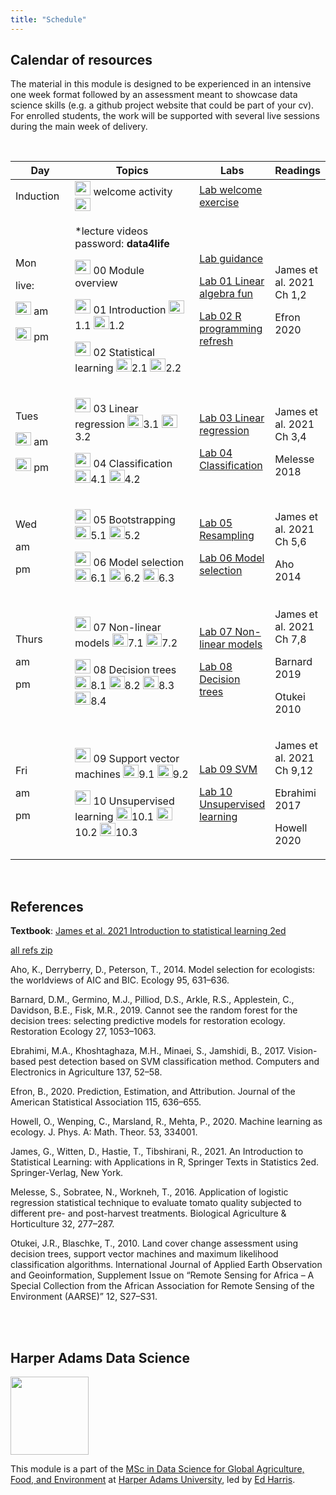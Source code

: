 ```yaml
---
title: "Schedule"
---
```


## Calendar of resources

The material in this module is designed to be experienced in an intensive one week format followed by an assessment meant to showcase data science skills (e.g. a github project website that could be part of your cv). For enrolled students, the work will be supported with several live sessions during the main week of delivery.

<br>

+------------------------------------------------------------------------------------------------------------------------------------------------------------------------------------------+---------------------------------------------------------------------------------------------------------------------------------------------------------------------------------------------------------------------------------------------------------------------------------------------------------------------------------------------------------------------------------------------------------------------------------------------------------------------------------------------------------------------------------------------------------------------------+---------------------------------------------------------+---------------------------+
| Day                                                                                                                                                                                      | Topics                                                                                                                                                                                                                                                                                                                                                                                                                                                                                                                                                                    | Labs                                                    | Readings                  |
+==========================================================================================================================================================================================+===========================================================================================================================================================================================================================================================================================================================================================================================================================================================================================================================================================================+=========================================================+===========================+
| Induction                                                                                                                                                                                | [![](img/pptx.png){width="25" height="23"}](lectures/00-course-intro.pptx) welcome activity [![](img/vid.png){width="25" height="21"}](https://liveharperac-my.sharepoint.com/:v:/g/personal/00762450_harper-adams_ac_uk/ESxgYxKIDdhBte_oFUPGpucBTi3oGHKbHELXBV7_RAbI_w)                                                                                                                                                                                                                                                                                                  | [Lab welcome exercise](lab00-welcome.html)              |                           |
+------------------------------------------------------------------------------------------------------------------------------------------------------------------------------------------+---------------------------------------------------------------------------------------------------------------------------------------------------------------------------------------------------------------------------------------------------------------------------------------------------------------------------------------------------------------------------------------------------------------------------------------------------------------------------------------------------------------------------------------------------------------------------+---------------------------------------------------------+---------------------------+
| Mon                                                                                                                                                                                      | \*lecture videos password: **data4life**                                                                                                                                                                                                                                                                                                                                                                                                                                                                                                                                  | [Lab guidance](lab00-guidance.html)                     | James et al. 2021 Ch 1,2  |
|                                                                                                                                                                                          |                                                                                                                                                                                                                                                                                                                                                                                                                                                                                                                                                                           |                                                         |                           |
| live:                                                                                                                                                                                    | [![](img/pptx.png){width="25" height="23"}](lectures/00-module-intro.pptx) 00 Module overview                                                                                                                                                                                                                                                                                                                                                                                                                                                                             | [Lab 01 Linear algebra fun](lab01-lin-alg.html)         | Efron 2020                |
|                                                                                                                                                                                          |                                                                                                                                                                                                                                                                                                                                                                                                                                                                                                                                                                           |                                                         |                           |
| [![](img/vid.png){width="25" height="21"}](https://liveharperac-my.sharepoint.com/:v:/g/personal/00762450_harper-adams_ac_uk/EZt4Qh4llvVFpAXAVkYNKlEBBeYH_JXqWl-AILpnB2aK3A?e=B00GTz) am | [![](img/pptx.png){width="25" height="23"}](lectures/01-introduction.pptx) 01 Introduction [![](img/vid.png){width="25" height="21"}](http://operorgenetic.com/wp/wp-content/uploads/2020/09/1.1.mp4)1.1 [![](img/vid.png){width="25" height="21"}](http://operorgenetic.com/wp/wp-content/uploads/2020/09/C7081-1.2.mp4)1.2                                                                                                                                                                                                                                              | [Lab 02 R programming refresh](lab02-R-practice.html)   |                           |
|                                                                                                                                                                                          |                                                                                                                                                                                                                                                                                                                                                                                                                                                                                                                                                                           |                                                         |                           |
| [![](img/vid.png){width="25" height="21"}](https://liveharperac-my.sharepoint.com/:v:/g/personal/00762450_harper-adams_ac_uk/EWUakeWOBAZMsLPWQv9g2fcBjVvllvF81Mp4Z8Cv3uvhDQ?e=XmfwKk) pm | [![](img/pptx.png){width="25" height="23"}](lectures/02-statistical-learning.pptx) 02 Statistical learning [![](img/vid.png){width="25" height="21"}](http://operorgenetic.com/wp/wp-content/uploads/2020/09/2.1.mp4)2.1 [![](img/vid.png){width="25" height="21"}](http://operorgenetic.com/wp/wp-content/uploads/2020/09/2.2.mp4)2.2                                                                                                                                                                                                                                    |                                                         |                           |
+------------------------------------------------------------------------------------------------------------------------------------------------------------------------------------------+---------------------------------------------------------------------------------------------------------------------------------------------------------------------------------------------------------------------------------------------------------------------------------------------------------------------------------------------------------------------------------------------------------------------------------------------------------------------------------------------------------------------------------------------------------------------------+---------------------------------------------------------+---------------------------+
| Tues                                                                                                                                                                                     | [![](img/pptx.png){width="25" height="23"}](lectures/03-linear-regression.pptx) 03 Linear regression [![](img/vid.png){width="25" height="21"}](http://operorgenetic.com/wp/wp-content/uploads/2020/09/3.1.mp4)3.1 [![](img/vid.png){width="25" height="21"}](http://operorgenetic.com/wp/wp-content/uploads/2020/09/3.2.mp4)3.2                                                                                                                                                                                                                                          | [Lab 03 Linear regression](lab03-lin-reg.html)          | James et al. 2021 Ch 3,4  |
|                                                                                                                                                                                          |                                                                                                                                                                                                                                                                                                                                                                                                                                                                                                                                                                           |                                                         |                           |
| [![](img/vid.png){width="25" height="21"}](https://liveharperac-my.sharepoint.com/:v:/g/personal/00762450_harper-adams_ac_uk/EaCYZB46vMtLvX4QVB7rO40BhqzqYn6Q2xaq4dZBnwx9ww?e=40XEmq) am | [![](img/pptx.png){width="25" height="23"}](lectures/04-classification.pptx) 04 Classification [![](img/vid.png){width="25" height="21"}](http://operorgenetic.com/wp/wp-content/uploads/2020/09/04.1-classification.mp4)4.1 [![](img/vid.png){width="25" height="21"}](http://operorgenetic.com/wp/wp-content/uploads/2020/09/4.2-classification.mp4)4.2                                                                                                                                                                                                                 | [Lab 04 Classification](lab04-classification.html)      | Melesse 2018              |
|                                                                                                                                                                                          |                                                                                                                                                                                                                                                                                                                                                                                                                                                                                                                                                                           |                                                         |                           |
| [![](img/vid.png){width="25" height="21"}](https://liveharperac-my.sharepoint.com/:v:/g/personal/00762450_harper-adams_ac_uk/EbRGcElYMX9Dl27MlEUjThsB3C19JYo4pVGtqb7O0nG85A?e=JdCUH2) pm |                                                                                                                                                                                                                                                                                                                                                                                                                                                                                                                                                                           |                                                         |                           |
+------------------------------------------------------------------------------------------------------------------------------------------------------------------------------------------+---------------------------------------------------------------------------------------------------------------------------------------------------------------------------------------------------------------------------------------------------------------------------------------------------------------------------------------------------------------------------------------------------------------------------------------------------------------------------------------------------------------------------------------------------------------------------+---------------------------------------------------------+---------------------------+
| Wed                                                                                                                                                                                      | [![](img/pptx.png){width="25" height="23"}](lectures/05-crossval-bootstrap.pptx) 05 Bootstrapping [![](img/vid.png){width="25" height="21"}](http://operorgenetic.com/wp/wp-content/uploads/2020/09/5.1-cv-boot.mp4)5.1 [![](img/vid.png){width="25" height="21"}](http://operorgenetic.com/wp/wp-content/uploads/2020/09/5.2-cv-boot.mp4)5.2                                                                                                                                                                                                                             | [Lab 05 Resampling](lab05-resampling.html)              | James et al. 2021 Ch 5,6  |
|                                                                                                                                                                                          |                                                                                                                                                                                                                                                                                                                                                                                                                                                                                                                                                                           |                                                         |                           |
| am                                                                                                                                                                                       | [![](img/pptx.png){width="25" height="23"}](lectures/06-model-selection.pptx) 06 Model selection [![](img/vid.png){width="25" height="21"}](http://operorgenetic.com/wp/wp-content/uploads/2020/09/6.1-mod-sel.mp4)6.1 [![](img/vid.png){width="25" height="21"}](http://operorgenetic.com/wp/wp-content/uploads/2020/09/6.2-mod-sel.mp4)6.2 [![](img/vid.png){width="25" height="21"}](http://operorgenetic.com/wp/wp-content/uploads/2020/09/6.3-mod-sel.mp4)6.3                                                                                                        | [Lab 06 Model selection](lab06-mod-selection.html)      | Aho 2014                  |
|                                                                                                                                                                                          |                                                                                                                                                                                                                                                                                                                                                                                                                                                                                                                                                                           |                                                         |                           |
| pm                                                                                                                                                                                       |                                                                                                                                                                                                                                                                                                                                                                                                                                                                                                                                                                           |                                                         |                           |
+------------------------------------------------------------------------------------------------------------------------------------------------------------------------------------------+---------------------------------------------------------------------------------------------------------------------------------------------------------------------------------------------------------------------------------------------------------------------------------------------------------------------------------------------------------------------------------------------------------------------------------------------------------------------------------------------------------------------------------------------------------------------------+---------------------------------------------------------+---------------------------+
| Thurs                                                                                                                                                                                    | [![](img/pptx.png){width="25" height="23"}](lectures/07-non-linear.pptx) 07 Non-linear models [![](img/vid.png){width="25" height="21"}](http://operorgenetic.com/wp/wp-content/uploads/2020/09/7.1-non-lin.mp4)7.1 [![](img/vid.png){width="25" height="21"}](http://operorgenetic.com/wp/wp-content/uploads/2020/09/7.2-non-lin.mp4)7.2                                                                                                                                                                                                                                 | [Lab 07 Non-linear models](lab07-non-linear.html)       | James et al. 2021 Ch 7,8  |
|                                                                                                                                                                                          |                                                                                                                                                                                                                                                                                                                                                                                                                                                                                                                                                                           |                                                         |                           |
| am                                                                                                                                                                                       | [![](img/pptx.png){width="25" height="23"}](lectures/08-trees.pptx) 08 Decision trees [![](img/vid.png){width="25" height="21"}](http://operorgenetic.com/wp/wp-content/uploads/2020/09/8.1-trees.mp4)8.1 [![](img/vid.png){width="25" height="21"}](http://operorgenetic.com/wp/wp-content/uploads/2020/09/8.2-trees.mp4)8.2 [![](img/vid.png){width="25" height="21"}](http://operorgenetic.com/wp/wp-content/uploads/2020/10/8.3.1-trees.mp4)8.3 [![](img/vid.png){width="25" height="21"}](http://operorgenetic.com/wp/wp-content/uploads/2020/10/8.3.2-trees.mp4)8.4 | [Lab 08 Decision trees](lab08-trees.html)               | Barnard 2019              |
|                                                                                                                                                                                          |                                                                                                                                                                                                                                                                                                                                                                                                                                                                                                                                                                           |                                                         |                           |
| pm                                                                                                                                                                                       |                                                                                                                                                                                                                                                                                                                                                                                                                                                                                                                                                                           |                                                         | Otukei 2010               |
+------------------------------------------------------------------------------------------------------------------------------------------------------------------------------------------+---------------------------------------------------------------------------------------------------------------------------------------------------------------------------------------------------------------------------------------------------------------------------------------------------------------------------------------------------------------------------------------------------------------------------------------------------------------------------------------------------------------------------------------------------------------------------+---------------------------------------------------------+---------------------------+
| Fri                                                                                                                                                                                      | [![](img/pptx.png){width="25" height="23"}](lectures/09-svm.pptx) 09 Support vector machines [![](img/vid.png){width="25" height="21"}](http://operorgenetic.com/wp/wp-content/uploads/2020/10/9.1.1-svm.mp4)9.1 [![](img/vid.png){width="25" height="21"}](http://operorgenetic.com/wp/wp-content/uploads/2020/10/9.1.2-svm.mp4)9.2                                                                                                                                                                                                                                      | [Lab 09 SVM](lab09-svm.html)                            | James et al. 2021 Ch 9,12 |
|                                                                                                                                                                                          |                                                                                                                                                                                                                                                                                                                                                                                                                                                                                                                                                                           |                                                         |                           |
| am                                                                                                                                                                                       | [![](img/pptx.png){width="25" height="23"}](lectures/10-unsupervised.pptx) 10 Unsupervised learning [![](img/vid.png){width="25" height="21"}](http://operorgenetic.com/wp/wp-content/uploads/2020/10/10.1-unsup.mp4)10.1 [![](img/vid.png){width="25" height="21"}](http://operorgenetic.com/wp/wp-content/uploads/2020/10/10.2-unsup.mp4)10.2 [![](img/vid.png){width="25" height="21"}](http://operorgenetic.com/wp/wp-content/uploads/2020/10/10.3-unsup.mp4)10.3                                                                                                     | [Lab 10 Unsupervised learning](lab10-unsupervised.html) | Ebrahimi 2017             |
|                                                                                                                                                                                          |                                                                                                                                                                                                                                                                                                                                                                                                                                                                                                                                                                           |                                                         |                           |
| pm                                                                                                                                                                                       |                                                                                                                                                                                                                                                                                                                                                                                                                                                                                                                                                                           |                                                         | Howell 2020               |
+------------------------------------------------------------------------------------------------------------------------------------------------------------------------------------------+---------------------------------------------------------------------------------------------------------------------------------------------------------------------------------------------------------------------------------------------------------------------------------------------------------------------------------------------------------------------------------------------------------------------------------------------------------------------------------------------------------------------------------------------------------------------------+---------------------------------------------------------+---------------------------+

<br>

## References

**Textbook**: [James et al. 2021 Introduction to statistical learning 2ed](https://www.statlearning.com/)

[all refs zip](pdfs/c7081-2022-readings.zip)

Aho, K., Derryberry, D., Peterson, T., 2014. Model selection for ecologists: the worldviews of AIC and BIC. Ecology 95, 631--636.

Barnard, D.M., Germino, M.J., Pilliod, D.S., Arkle, R.S., Applestein, C., Davidson, B.E., Fisk, M.R., 2019. Cannot see the random forest for the decision trees: selecting predictive models for restoration ecology. Restoration Ecology 27, 1053--1063.

Ebrahimi, M.A., Khoshtaghaza, M.H., Minaei, S., Jamshidi, B., 2017. Vision-based pest detection based on SVM classification method. Computers and Electronics in Agriculture 137, 52--58.

Efron, B., 2020. Prediction, Estimation, and Attribution. Journal of the American Statistical Association 115, 636--655.

Howell, O., Wenping, C., Marsland, R., Mehta, P., 2020. Machine learning as ecology. J. Phys. A: Math. Theor. 53, 334001.

James, G., Witten, D., Hastie, T., Tibshirani, R., 2021. An Introduction to Statistical Learning: with Applications in R, Springer Texts in Statistics 2ed. Springer-Verlag, New York.

Melesse, S., Sobratee, N., Workneh, T., 2016. Application of logistic regression statistical technique to evaluate tomato quality subjected to different pre- and post-harvest treatments. Biological Agriculture & Horticulture 32, 277--287.

Otukei, J.R., Blaschke, T., 2010. Land cover change assessment using decision trees, support vector machines and maximum likelihood classification algorithms. International Journal of Applied Earth Observation and Geoinformation, Supplement Issue on "Remote Sensing for Africa -- A Special Collection from the African Association for Remote Sensing of the Environment (AARSE)" 12, S27--S31.

<br><br>

## Harper Adams Data Science

![](img/HDS.png){fig-alt="Harper Data Science" width="125"}

This module is a part of the [MSc in Data Science for Global Agriculture, Food, and Environment](https://www.harper-adams.ac.uk/courses/postgraduate/201194/data-science-for-global-agriculture-food-and-environment "MSc in Data Science") at [Harper Adams University](https://www.harper-adams.ac.uk/ "Harper Adams University"), led by [Ed Harris](https://www.harper-adams.ac.uk/general/staff/profile/201620/Edwin-Harris/ "Ed's Faculty page").
